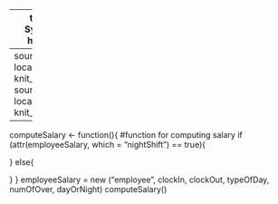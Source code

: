 ------
title: "Pay Roll System"
output: html_notebook
-----
source("employee.R", local = knitr :: knit_global())
source("functions.R", local = knitr :: knit_global())
```r
----
computeSalary <- function(){
  #function for computing salary
  if (attr(employeeSalary, which = "nightShift") == true){
    
}
else{

}
  }
employeeSalary = new ("employee", clockIn, clockOut, typeOfDay, numOfOver, dayOrNight)
computeSalary()
